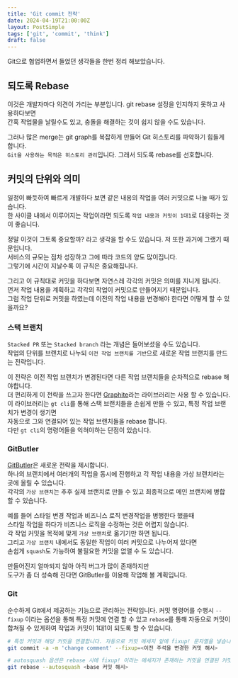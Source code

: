 ```yaml
---
title: 'Git commit 전략'
date: 2024-04-19T21:00:00Z
layout: PostSimple
tags: ['git', 'commit', 'think']
draft: false
---
```


Git으로 협업하면서 들었던 생각들을 한번 정리 해보았습니다.

## 되도록 Rebase

이것은 개발자마다 의견이 가리는 부분입니다. git rebase 설정을 인지하지 못하고 사용하다보면  
간혹 작업물을 날릴수도 있고, 충돌을 해결하는 것이 쉽지 않을 수도 있습니다.

그러나 많은 merge는 git graph를 복잡하게 만들어 Git 히스토리를 파악하기 힘들게 합니다.  
`Git을 사용하는 목적은 히스토리 관리`입니다. 그래서 되도록 rebase를 선호합니다.

## 커밋의 단위와 의미

일정이 빠듯하여 빠르게 개발하다 보면 같은 내용의 작업을 여러 커밋으로 나눌 때가 있습니다.  
한 사이클 내에서 이루어지는 작업이라면 되도록 `작업 내용과 커밋이 1대1`로 대응하는 것이 좋습니다.

정말 이것이 그토록 중요할까? 라고 생각을 할 수도 있습니다. 저 또한 과거에 그랬기 때문입니다.  
서비스의 규모는 점차 성장하고 그에 따라 코드의 양도 많이집니다.  
그렇기에 시간이 지날수록 이 규칙은 중요해집니다.

그리고 이 규칙대로 커밋을 하다보면 자연스레 각각의 커밋은 의미를 지니게 됩니다.  
먼저 작업 내용을 계획하고 각각의 작업이 커밋으로 만들어지기 때문입니다.  
그럼 작업 단위로 커밋을 하였는데 이전의 작업 내용을 변경해야 한다면 어떻게 할 수 있을까요?

### 스택 브랜치

`Stacked PR` 또는 `Stacked branch` 라는 개념은 들어보셨을 수도 있습니다.  
작업의 단위를 브랜치로 나누되 `이전 작업 브랜치를 기반`으로 새로운 작업 브랜치를 만드는 전략입니다.

이 전략은 이전 작업 브랜치가 변경된다면 다른 작업 브랜치들을 순차적으로 rebase 해야합니다.  
더 편리하게 이 전략을 쓰고자 한다면 [Graphite](https://graphite.dev/)라는 라이브러리는 사용 할 수 있습니다.  
이 라이브러리는 `gt cli`를 통해 스택 브랜치들을 손쉽게 만들 수 있고, 특정 작업 브랜치가 변경이 생기면  
자동으로 그와 연결되어 있는 작업 브랜치들을 rebase 합니다.  
다만 `gt cli`의 명령어들을 익혀야하는 단점이 있습니다.

### GitButler

[GitButler](https://gitbutler.com/)은 새로운 전략을 제시합니다.  
하나의 브랜치에서 여러개의 작업을 동시에 진행하고 각 작업 내용을 가상 브랜치라는 곳에 올릴 수 있습니다.  
각각의 `가상 브랜치`는 추후 실제 브랜치로 만들 수 있고 최종적으로 메인 브랜치에 병합 할 수 있습니다.

예를 들어 스타일 변경 작업과 비즈니스 로직 변경작업을 병행한다 했을때  
스타일 작업을 하다가 비즈니스 로직을 수정하는 것은 어렵지 않습니다.  
각 작업 커밋을 목적에 맞게 `가상 브랜치`로 옮기기만 하면 됩니다.  
그리고 `가상 브랜치` 내에서도 동일한 작업이 여러 커밋으로 나누어져 있다면  
손쉽게 `squash`도 가능하여 불필요한 커밋을 없앨 수 도 있습니다.

만들어진지 얼마되지 않아 아직 버그가 많이 존재하지만  
도구가 좀 더 성숙해 진다면 GitButler를 이용해 작업해 볼 계획입니다.

### Git

순수하게 Git에서 제공하는 기능으로 관리하는 전략입니다. 커밋 명령어를 수행시 `--fixup` 이라는 옵션을 통해 특정 커밋에 연결 할 수 있고
`rebase`를 통해 자동으로 커밋이 합쳐질 수 있게하여 작업과 커밋이 1대1이 되도록 할 수 있습니다.

```bash
# 특정 커밋과 해당 커밋을 연결합니다. 자동으로 커밋 메세지 앞에 fixup! 문자열을 넣습니다.
git commit -a -m 'change comment' --fixup=<이전 주석을 변경한 커밋 해시>

# autosquash 옵션은 rebase 시에 fixup! 이라는 메세지가 존재하는 커밋을 연결된 커밋과 자동으로 합칩니다.
git rebase --autosquash <base 커밋 해시>
```
